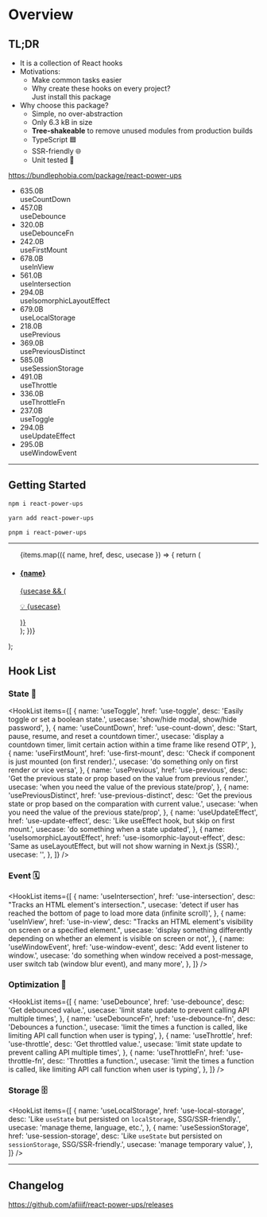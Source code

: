 
# Overview

## TL;DR

<div className="text-xl pb-8">

- It is a collection of React hooks
- Motivations:
  - Make common tasks easier
  - Why create these hooks on every project?<br />Just install this package
- Why choose this package?
  - Simple, no over-abstraction
  - Only 6.3 kB in size
  - **Tree-shakeable** to remove unused modules from production builds
  - TypeScript 🟦
  - SSR-friendly 🌐
  - Unit tested 🧪

</div>

https://bundlephobia.com/package/react-power-ups

<ul className="list-none bundle-size">
  <li>
    <span>
      635.0<span>B</span>
    </span>
    <div>useCountDown</div>
  </li>
  <li>
    <span>
      457.0<span>B</span>
    </span>
    <div>useDebounce</div>
  </li>
  <li>
    <span>
      320.0<span>B</span>
    </span>
    <div>useDebounceFn</div>
  </li>
  <li>
    <span>
      242.0<span>B</span>
    </span>
    <div>useFirstMount</div>
  </li>
  <li>
    <span>
      678.0<span>B</span>
    </span>
    <div>useInView</div>
  </li>
  <li>
    <span>
      561.0<span>B</span>
    </span>
    <div>useIntersection</div>
  </li>
  <li>
    <span>
      294.0<span>B</span>
    </span>
    <div>useIsomorphicLayoutEffect</div>
  </li>
  <li>
    <span>
      679.0<span>B</span>
    </span>
    <div>useLocalStorage</div>
  </li>
  <li>
    <span>
      218.0<span>B</span>
    </span>
    <div>usePrevious</div>
  </li>
  <li>
    <span>
      369.0<span>B</span>
    </span>
    <div>usePreviousDistinct</div>
  </li>
  <li>
    <span>
      585.0<span>B</span>
    </span>
    <div>useSessionStorage</div>
  </li>
  <li>
    <span>
      491.0<span>B</span>
    </span>
    <div>useThrottle</div>
  </li>
  <li>
    <span>
      336.0<span>B</span>
    </span>
    <div>useThrottleFn</div>
  </li>
  <li>
    <span>
      237.0<span>B</span>
    </span>
    <div>useToggle</div>
  </li>
  <li>
    <span>
      294.0<span>B</span>
    </span>
    <div>useUpdateEffect</div>
  </li>
  <li>
    <span>
      295.0<span>B</span>
    </span>
    <div>useWindowEvent</div>
  </li>
</ul>

<hr className="custom-hr" />

## Getting Started

<Tabs>
<TabItem value="npm" label="npm">

```bash
npm i react-power-ups
```

</TabItem>
<TabItem value="yarn" label="yarn" default>

```bash
yarn add react-power-ups
```

</TabItem>
<TabItem value="pnpm" label="pnpm">

```bash
pnpm i react-power-ups
```

</TabItem>
</Tabs>

<hr className="custom-hr" />

  <ul className="list-none pl-0">
    {items.map(({ name, href, desc, usecase }) => {
      return (
        <li key={name} className="mb-5">
          <a
            href={`/docs/${href}`}
            className="block hover:no-underline shadow-md border border-solid border-[--ifm-color-gray-200] rounded-lg hover:border-[--ifm-color-primary] relative left-0 hover:left-3 transition-all overflow-hidden group"
          >
            <h4 className="p-4 pb-0 mb-1 text-lg text-[--ifm-color-primary-darker]">{name}</h4>
            <div
              className="px-4 pb-3 text-[--ifm-font-color-base]"
              dangerouslySetInnerHTML={{ __html: desc }}
            />
            {usecase && (
              <p className="mb-0 px-4 py-2 text-[--ifm-color-gray-700] bg-[--ifm-color-gray-100] text-sm group-hover:bg-[--ifm-color-primary] group-hover:text-[--ifm-color-secondary] dark:group-hover:text-[--ifm-color-gray-800]">
                💡 {usecase}
              </p>
            )}
          </a>
        </li>
      );
    })}
  </ul>
);

## Hook List

[img-demo]: https://img.shields.io/badge/demo-%20%20%20%F0%9F%9A%80-green.svg

### State 🚥

<HookList
  items={[
    {
      name: 'useToggle',
      href: 'use-toggle',
      desc: 'Easily toggle or set a boolean state.',
      usecase: 'show/hide modal, show/hide password',
    },
    {
      name: 'useCountDown',
      href: 'use-count-down',
      desc: 'Start, pause, resume, and reset a countdown timer.',
      usecase:
        'display a countdown timer, limit certain action within a time frame like resend OTP',
    },
    {
      name: 'useFirstMount',
      href: 'use-first-mount',
      desc: 'Check if component is just mounted (on first render).',
      usecase: 'do something only on first render or vice versa',
    },
    {
      name: 'usePrevious',
      href: 'use-previous',
      desc: 'Get the previous state or prop based on the value from previous render.',
      usecase: 'when you need the value of the previous state/prop',
    },
    {
      name: 'usePreviousDistinct',
      href: 'use-previous-distinct',
      desc: 'Get the previous state or prop based on the comparation with current value.',
      usecase: 'when you need the value of the previous state/prop',
    },
    {
      name: 'useUpdateEffect',
      href: 'use-update-effect',
      desc: 'Like useEffect hook, but skip on first mount.',
      usecase: 'do something when a state updated',
    },
    {
      name: 'useIsomorphicLayoutEffect',
      href: 'use-isomorphic-layout-effect',
      desc: 'Same as useLayoutEffect, but will not show warning in Next.js (SSR).',
      usecase: '',
    },
  ]}
/>

### Event 🗓

<HookList
  items={[
    {
      name: 'useIntersection',
      href: 'use-intersection',
      desc: "Tracks an HTML element's intersection.",
      usecase: 'detect if user has reached the bottom of page to load more data (infinite scroll)',
    },
    {
      name: 'useInView',
      href: 'use-in-view',
      desc: "Tracks an HTML element's visibility on screen or a specified element.",
      usecase:
        'display something differently depending on whether an element is visible on screen or not',
    },
    {
      name: 'useWindowEvent',
      href: 'use-window-event',
      desc: 'Add event listener to window.',
      usecase:
        'do something when window received a post-message, user switch tab (window blur event), and many more',
    },
  ]}
/>

### Optimization 🚀

<HookList
  items={[
    {
      name: 'useDebounce',
      href: 'use-debounce',
      desc: 'Get debounced value.',
      usecase: 'limit state update to prevent calling API multiple times',
    },
    {
      name: 'useDebounceFn',
      href: 'use-debounce-fn',
      desc: 'Debounces a function.',
      usecase:
        'limit the times a function is called, like limiting API call function when user is typing',
    },
    {
      name: 'useThrottle',
      href: 'use-throttle',
      desc: 'Get throttled value.',
      usecase: 'limit state update to prevent calling API multiple times',
    },
    {
      name: 'useThrottleFn',
      href: 'use-throttle-fn',
      desc: 'Throttles a function.',
      usecase:
        'limit the times a function is called, like limiting API call function when user is typing',
    },
  ]}
/>

### Storage 🗄

<HookList
  items={[
    {
      name: 'useLocalStorage',
      href: 'use-local-storage',
      desc: 'Like <code>useState</code> but persisted on <code>localStorage</code>, SSG/SSR-friendly.',
      usecase: 'manage theme, language, etc.',
    },
    {
      name: 'useSessionStorage',
      href: 'use-session-storage',
      desc: 'Like <code>useState</code> but persisted on <code>sessionStorage</code>, SSG/SSR-friendly.',
      usecase: 'manage temporary value',
    },
  ]}
/>

<hr className="custom-hr" />

## Changelog

https://github.com/afiiif/react-power-ups/releases
